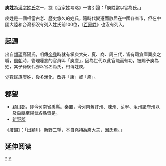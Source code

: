 {{姓氏
|姓氏=庾
|拼音=Yǔ
|中国大陆=Yu
|台湾=國語:Yu <br />臺語:Jú / Lú <br />客語:Ji
|香港=Yu
|澳门=U
|新加坡=
|马来西亚=
|越南=Dữu
|韩国=
|反切=
|同音字=
|堂号=
|郡望=[[济阳郡|济阳郡]]
}}

'''庾姓'''為[[漢字姓氏|漢字姓氏]]之一，據《百家姓考略》一書引證：「庾姓當以官為氏。」

庾姓是一個相當古老、歷史悠久的姓氏，隨時代變遷而散居在中國各省市，但在中國大陸和台灣都沒有列入姓氏前100位，《[[百家姓|百家姓]]》也沒有列入。

==起源==
出自[[顓頊|顓頊]]高陽氏，相傳[[帝堯|帝堯]]時就有掌庾大夫，夏、商、周三代，皆有司倉庫稟庾之職，[[周朝|周朝]]時，管理糧倉的官員叫「庾廩」，因為世代以此官職而有功，被賜予庾為姓，其子孫後代亦以官名為氏，相傳姓庾。

[[少數民族|少數民族]][[庚姓|庚姓]]，後多[[漢化|漢化]]，改姓「[[康|康]]」或「庾」。

==郡望==
*[[潁川郡|潁川郡]]，即今河南省禹縣。秦置，今河南舊許州、陳州、汝寧、汝州諸府州以及禹縣至陽武各縣皆是。
*[[新野郡|新野郡]]
《[[廣韻|廣韻]]》：「出潁川、新野二望，本自堯持為庾大夫，因氏焉。」

== 延伸阅读 ==
{{Wikisource further reading}}

[[Category:庾姓|*]]
[[Category:漢姓|Y]]